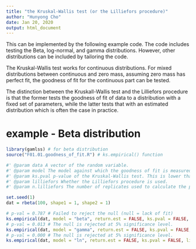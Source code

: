 ```yaml
---
title: "the Kruskal-Wallis test (or the Lilliefors procedure)"
author: "Hunyong Cho"
date: Jan 20, 2020
output: html_document
---
```


This can be implemented by the following example code. The code includes testing the Beta, log-normal, and gamma distributions. However, other distributions can be included by tailoring the code.  

The Kruskal-Wallis test works for continuous distributions. For mixed distributions between continuous and zero mass, assuming zero mass has perfect fit, the goodness of fit for the continuous part can be tested.

The distinction between the Kruskall-Wallis test and the Lilliefors procedure is that the former tests the goodness of fit of data to a distribution with a fixed set of parameters, while the latter tests that with an estimated distribution which is often the case in practice.  


# example - Beta distribution

```r
library(gamlss) # for beta distribution
source("F01.01.goodness_of_fit.R") # ks.empirical() function

#' @param data A vector of the random variable.  
#' @param model The model against which the goodness of fit is measured. Either "beta", "gamma", or "ln" for Beta, Gamma, or log-normal, respectively.  
#' @param ks.pval p-value of the Kruskal-Wallis test. This is lower than the p-value of the Lilliefors procedure and should not be used when the model parameters are estimated.  
#' @param lilliefors Whether the Lilliefors procedure is used.  
#' @param n.lilliefors The number of replicates used to calculate the p-value of the Lilliefors procedure.  

set.seed(1)
dat = rbeta(100, shape1 = 1, shape2 = 1)

# p-val = 0.787 # Failed to reject the null (null = lack of fit)
ks.empirical(dat, model = "beta", return.est = FALSE, ks.pval = FALSE, lilliefors = TRUE, n.lilliefors = 300)
# p-val = 0.013 # The null is rejected at 5% significance level.
ks.empirical(dat, model = "gamma", return.est = FALSE, ks.pval = FALSE, lilliefors = TRUE, n.lilliefors = 300)
# p-val = 0.000 # The null is rejected at 5% significance level.
ks.empirical(dat, model = "ln", return.est = FALSE, ks.pval = FALSE, lilliefors = TRUE, n.lilliefors = 300)
```


